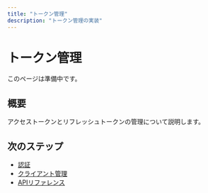 ```yaml
---
title: "トークン管理"
description: "トークン管理の実装"
---
```


# トークン管理

このページは準備中です。

## 概要

アクセストークンとリフレッシュトークンの管理について説明します。

## 次のステップ

- [認証](/ja/implementation/authentication)
- [クライアント管理](/ja/implementation/client-management)
- [APIリファレンス](/ja/api-reference)
